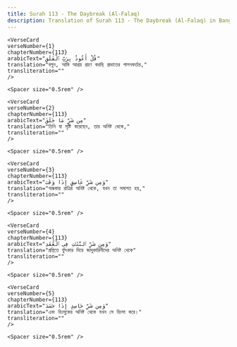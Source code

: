 ```yaml
---
title: Surah 113 - The Daybreak (Al-Falaq)  
description: Translation of Surah 113 - The Daybreak (Al-Falaq) in Bangla
---
```







    <VerseCard 
    verseNumber={1}
    chapterNumber={113}
    arabicText="قُلْ أَعُوذُ بِرَبِّ ٱلْفَلَقِ"
    translation="বলুন, আমি আশ্রয় গ্রহণ করছি প্রভাতের পালনকর্তার,"
    transliteration=""
    />

    <Spacer size="0.5rem" />
                
    <VerseCard 
    verseNumber={2}
    chapterNumber={113}
    arabicText="مِن شَرِّ مَا خَلَقَ"
    translation="তিনি যা সৃষ্টি করেছেন, তার অনিষ্ট থেকে,"
    transliteration=""
    />

    <Spacer size="0.5rem" />
                
    <VerseCard 
    verseNumber={3}
    chapterNumber={113}
    arabicText="وَمِن شَرِّ غَاسِقٍ إِذَا وَقَبَ"
    translation="অন্ধকার রাত্রির অনিষ্ট থেকে, যখন তা সমাগত হয়,"
    transliteration=""
    />

    <Spacer size="0.5rem" />
                
    <VerseCard 
    verseNumber={4}
    chapterNumber={113}
    arabicText="وَمِن شَرِّ ٱلنَّفَّٰثَٰتِ فِى ٱلْعُقَدِ"
    translation="গ্রন্থিতে ফুঁৎকার দিয়ে জাদুকারিনীদের অনিষ্ট থেকে"
    transliteration=""
    />

    <Spacer size="0.5rem" />
                
    <VerseCard 
    verseNumber={5}
    chapterNumber={113}
    arabicText="وَمِن شَرِّ حَاسِدٍ إِذَا حَسَدَ"
    translation="এবং হিংসুকের অনিষ্ট থেকে যখন সে হিংসা করে।"
    transliteration=""
    />

    <Spacer size="0.5rem" />
                